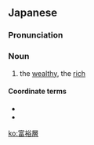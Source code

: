 ==Japanese==
{{ja-kanjitab|ふ|ゆう|そう|yomi=on}}

===Pronunciation===
{{ja-pron|ふゆうそう|y=on}}

===Noun===
{{ja-noun|ふゆうそう}}

# the [[wealthy]], the [[rich]]

====Coordinate terms====
* {{l|ja|中間層|gloss=the middle class}}
* {{l|ja|低所得層|gloss=the poor}}

[[ko:富裕層]]